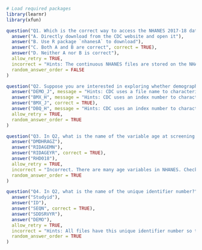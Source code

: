 
```r
# Load required packages
library(learnr)
library(xfun)
```

```r
question("Q1. Which is the correct way to access the NHANES 2017-18 data cycle in your RStudio environment?",
  answer("A. Directly download from the CDC website and open it"),
  answer("B. Use R package `nhanesA` to download"),
  answer("C. Both A and B are correct", correct = TRUE),
  answer("D. Neither A nor B is correct"),
  allow_retry = TRUE,
  incorrect = "Hints: The continuous NHANES files are stored on the NHANES website as SAS transport file formats (.xpt). You can import these data files in any statistical software that supports this file format. Some packages are also available to open those data files without downloading them.",
  random_answer_order = FALSE
)
```

```r
question("Q2. Suppose you are interested in exploring whether demographic factors, such as age, sex, and race/ethnicity, are associated with obesity among US adults. To extract the `obesity` information defined as body mass index greater than or equal to 30 kg/m^2 from the NHANES 2017-18 cycle, which data file do you need to access?",
  answer("DEMO_J", message = "Hints: CDC uses a file name to characterize a type of data file"),
  answer("BMX_H", message = "Hints: CDC uses an index number to characterize each cycle"),
  answer("BMX_J", correct = TRUE),
  answer("DBQ_H", message = "Hints: CDC uses an index number to characterize each cycle"),
  allow_retry = TRUE,
  random_answer_order = TRUE
)
```

```r
question("Q3. In Q2, what is the name of the variable age at screening in years?",
  answer("DMDHRAGZ"),
  answer("RIDAGEMN"),
  answer("RIDAGEYR", correct = TRUE),
  answer("RHD018"),
  allow_retry = TRUE,
  incorrect = "Incorrect. There are many age variables in NHANES. Check the appropriate one for your analysis.",
  random_answer_order = TRUE
)
```

```r
question("Q4. In Q2, what is the name of the unique identifier number?",
  answer("Studyid"),
  answer("ID"),
  answer("SEQN", correct = TRUE),
  answer("SDDSRVYR"),
  answer("DEMO"),
  allow_retry = TRUE,
  incorrect = "Hints: All files have this unique identifier number so that one can merge multiple data files based on that number.",
  random_answer_order = TRUE
)
```

